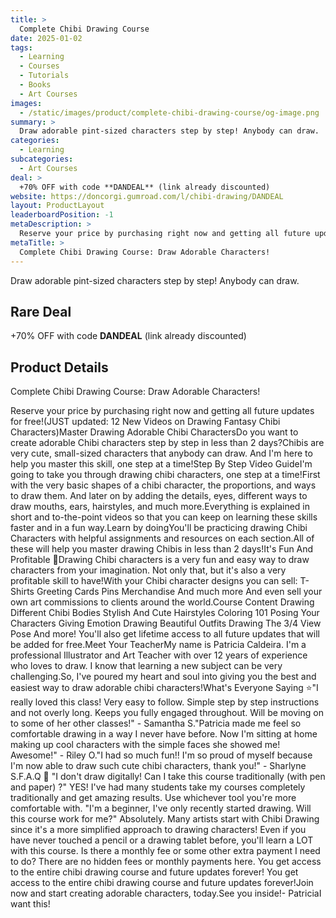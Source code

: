 ```yaml
---
title: >
  Complete Chibi Drawing Course
date: 2025-01-02
tags:
  - Learning
  - Courses
  - Tutorials
  - Books
  - Art Courses
images:
  - /static/images/product/complete-chibi-drawing-course/og-image.png
summary: >
  Draw adorable pint-sized characters step by step! Anybody can draw.
categories:
  - Learning
subcategories:
  - Art Courses
deal: >
  +70% OFF with code **DANDEAL** (link already discounted)
website: https://doncorgi.gumroad.com/l/chibi-drawing/DANDEAL
layout: ProductLayout
leaderboardPosition: -1
metaDescription: >
  Reserve your price by purchasing right now and getting all future updates for free!(JUST updated: 12 New Videos on Drawing Fantasy Chibi Characters)Master Drawing Adorable Chibi CharactersDo you want to create adorable Chibi characters step by step in less than 2 days?Chibis are very cute, small-sized characters that anybody can draw. And I'm here to help you master this skill, one step at a time!Step By Step Video GuideI'm going to take you through drawing chibi characters, one step at a time!First with the very basic shapes of a chibi character, the proportions, and ways to draw them. And later on by adding the details, eyes, different ways to draw mouths, ears, hairstyles, and much more.Everything is explained in short and to-the-point videos so that you can keep on learning these skills faster and in a fun way.Learn by doingYou'll be practicing drawing Chibi Characters with helpful assignments and resources on each section.All of these will help you master drawing Chibis in less than 2 days!It's Fun And Profitable 🥰Drawing Chibi characters is a very fun and easy way to draw characters from your imagination. Not only that, but it's also a very profitable skill to have!With your Chibi character designs you can sell: T-Shirts Greeting Cards Pins Merchandise And much more And even sell your own art commissions to clients around the world.Course Content Drawing Different Chibi Bodies Stylish And Cute Hairstyles Coloring 101 Posing Your Characters Giving Emotion Drawing Beautiful Outfits Drawing The 3/4 View Pose And more! You'll also get lifetime access to all future updates that will be added for free.Meet Your TeacherMy name is Patricia Caldeira. I'm a professional Illustrator and Art Teacher with over 12 years of experience who loves to draw. I know that learning a new subject can be very challenging.So, I've poured my heart and soul into giving you the best and easiest way to draw adorable chibi characters!What's Everyone Saying ⭐"I really loved this class! Very easy to follow. Simple step by step instructions and not overly long. Keeps you fully engaged throughout. Will be moving on to some of her other classes!" - Samantha S."Patricia made me feel so comfortable drawing in a way I never have before. Now I'm sitting at home making up cool characters with the simple faces she showed me! Awesome!" - Riley O."I had so much fun!! I'm so proud of myself because I'm now able to draw such cute chibi characters, thank you!" - Sharlyne S.F.A.Q 📝 "I don't draw digitally! Can I take this course traditionally (with pen and paper) ?" YES! I've had many students take my courses completely traditionally and get amazing results. Use whichever tool you're more comfortable with. "I'm a beginner, I've only recently started drawing. Will this course work for me?" Absolutely. Many artists start with Chibi Drawing since it's a more simplified approach to drawing characters! Even if you have never touched a pencil or a drawing tablet before, you'll learn a LOT with this course. Is there a monthly fee or some other extra payment I need to do? There are no hidden fees or monthly payments here. You get access to the entire chibi drawing course and future updates forever! You get access to the entire chibi drawing course and future updates forever!Join now and start creating adorable characters, today.See you inside!- PatriciaI want this!
metaTitle: >
  Complete Chibi Drawing Course: Draw Adorable Characters!
---
```

Draw adorable pint-sized characters step by step! Anybody can draw.

## Rare Deal

+70% OFF with code **DANDEAL** (link already discounted)

## Product Details

Complete Chibi Drawing Course: Draw Adorable Characters!

Reserve your price by purchasing right now and getting all future updates for free!(JUST updated: 12 New Videos on Drawing Fantasy Chibi Characters)Master Drawing Adorable Chibi CharactersDo you want to create adorable Chibi characters step by step in less than 2 days?Chibis are very cute, small-sized characters that anybody can draw. And I'm here to help you master this skill, one step at a time!Step By Step Video GuideI'm going to take you through drawing chibi characters, one step at a time!First with the very basic shapes of a chibi character, the proportions, and ways to draw them. And later on by adding the details, eyes, different ways to draw mouths, ears, hairstyles, and much more.Everything is explained in short and to-the-point videos so that you can keep on learning these skills faster and in a fun way.Learn by doingYou'll be practicing drawing Chibi Characters with helpful assignments and resources on each section.All of these will help you master drawing Chibis in less than 2 days!It's Fun And Profitable 🥰Drawing Chibi characters is a very fun and easy way to draw characters from your imagination. Not only that, but it's also a very profitable skill to have!With your Chibi character designs you can sell: T-Shirts Greeting Cards Pins Merchandise And much more And even sell your own art commissions to clients around the world.Course Content Drawing Different Chibi Bodies Stylish And Cute Hairstyles Coloring 101 Posing Your Characters Giving Emotion Drawing Beautiful Outfits Drawing The 3/4 View Pose And more! You'll also get lifetime access to all future updates that will be added for free.Meet Your TeacherMy name is Patricia Caldeira. I'm a professional Illustrator and Art Teacher with over 12 years of experience who loves to draw. I know that learning a new subject can be very challenging.So, I've poured my heart and soul into giving you the best and easiest way to draw adorable chibi characters!What's Everyone Saying ⭐"I really loved this class! Very easy to follow. Simple step by step instructions and not overly long. Keeps you fully engaged throughout. Will be moving on to some of her other classes!" - Samantha S."Patricia made me feel so comfortable drawing in a way I never have before. Now I'm sitting at home making up cool characters with the simple faces she showed me! Awesome!" - Riley O."I had so much fun!! I'm so proud of myself because I'm now able to draw such cute chibi characters, thank you!" - Sharlyne S.F.A.Q 📝 "I don't draw digitally! Can I take this course traditionally (with pen and paper) ?" YES! I've had many students take my courses completely traditionally and get amazing results. Use whichever tool you're more comfortable with. "I'm a beginner, I've only recently started drawing. Will this course work for me?" Absolutely. Many artists start with Chibi Drawing since it's a more simplified approach to drawing characters! Even if you have never touched a pencil or a drawing tablet before, you'll learn a LOT with this course. Is there a monthly fee or some other extra payment I need to do? There are no hidden fees or monthly payments here. You get access to the entire chibi drawing course and future updates forever! You get access to the entire chibi drawing course and future updates forever!Join now and start creating adorable characters, today.See you inside!- PatriciaI want this!
